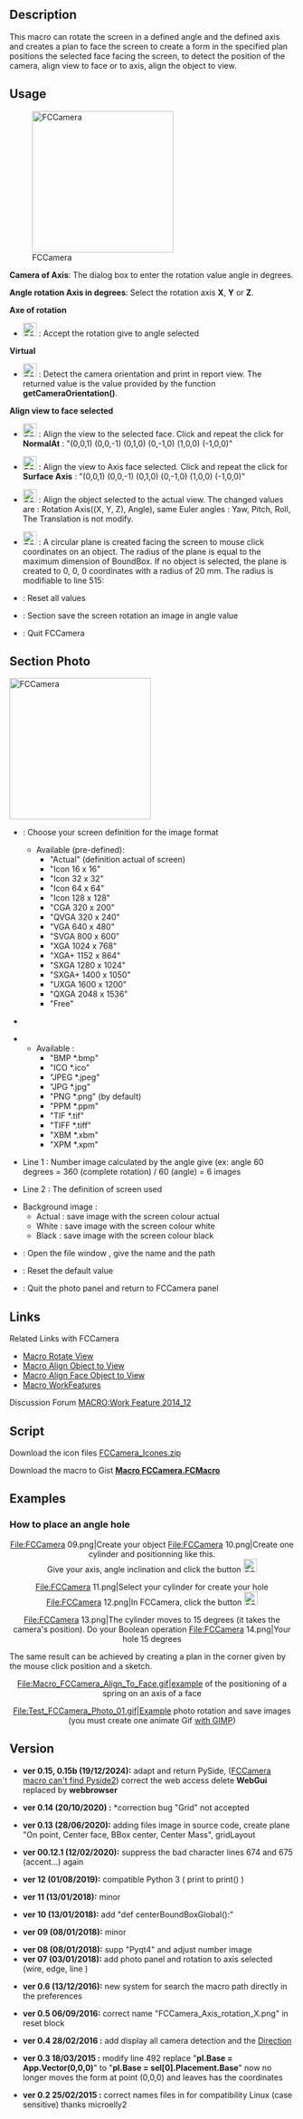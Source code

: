<languages/>
<translate>
<!--T:1-->
{{Macro
|Name=Macro FCCamera
|Icon=FCCamera_00.png
|Description=This macro can rotate the screen in a defined angle and the defined axis and creates a plan to face the screen to create a form in the specified plan positions the selected face facing the screen, to detect the position of the camera, align view to face or to axis, align the object to view.
|Author=Mario52
|Version=0.15b
|Date=2024/12/19
|FCVersion=1.00 and more
|Download=[https://wiki.freecad.org/images/2/25/FCCamera_00.png ToolBar Icon]
}}

==Description== <!--T:2-->

<!--T:63-->
This macro can rotate the screen in a defined angle and the defined axis and creates a plan to face the screen to create a form in the specified plan positions the selected face facing the screen, to detect the position of the camera, align view to face or to axis, align the object to view. 

</translate>
{{Codeextralink|https://gist.githubusercontent.com/mario52a/4aa545c23b323cf68824/raw/b31c64d26788b796750095eca4a6b92803537732/Macro%2520FCCamera.FCMacro}}
<translate>

==Usage== <!--T:3-->

<!--T:5-->
[[File:Macro FCCamera 00.png|250px|left|FCCamera]]

<!--T:6-->
'''Camera of Axis''': The dialog box to enter the rotation value angle in degrees.

<!--T:7-->
'''Angle rotation Axis in degrees''': Select the rotation axis '''X''', '''Y''' or '''Z'''.

<!--T:8-->
'''Axe of rotation'''

<!--T:9-->
* [[File:FCCamera_01.png|24px]] {{KEY|Accept the rotation}} : Accept the rotation give to angle selected

<!--T:10-->
'''Virtual'''

<!--T:11-->
* [[File:FCCamera_02.png|24px]] {{KEY|Detect camera orientation}} : Detect the camera orientation and print in report view. The returned value is the value provided by the function '''getCameraOrientation()'''.

<!--T:12-->
'''Align view to face selected'''

<!--T:13-->
* [[File:FCCamera_03.png|24px]] {{KEY|To Face.}} : Align the view to the selected face. Click and repeat the click for '''NormalAt''' : "(0,0,1) (0,0,-1) (0,1,0) (0,-1,0) (1,0,0) (-1,0,0)"

<!--T:14-->
* [[File:FCCamera_04.png|24px]] {{KEY|To Axis.}} : Align the view to Axis face selected. Click and repeat the click for '''Surface Axis''' : "(0,0,1) (0,0,-1) (0,1,0) (0,-1,0) (1,0,0) (-1,0,0)"

<!--T:15-->
* [[File:FCCamera_05.png|24px]] {{KEY|Align object to view.}} : Align the object selected to the actual view. The changed values are : Rotation Axis((X, Y, Z), Angle), same Euler angles : Yaw, Pitch, Roll, The Translation is not modify.

<!--T:16-->
* [[File:FCCamera_06.png|24px]] {{KEY|Create plane of view.}} : A circular plane is created facing the screen to mouse click coordinates on an object. The radius of the plane is equal to the maximum dimension of BoundBox. If no object is selected, the plane is created to 0, 0, 0 coordinates with a radius of 20 mm. The radius is modifiable to line 515:
</translate>
{{Code|code=
        rayon = 20                            # Radius of plane
}}
<translate>

<!--T:17-->
*{{KEY|[[File:FCCamera_07.png|24px]] Reset.}} : Reset all values
*{{KEY| [[File:FCCamera_00.png|24px]] Photo.}} : Section save the screen rotation an image in angle value
*{{KEY| [[File:FCCamera_08.png|24px]] Quit.}} : Quit FCCamera

<!--T:44-->
{{clear}}
==Section Photo==

<!--T:45-->
[[File:Macro FCCamera 00b.png|250px|left|FCCamera]]
{{clear}}

<!--T:46-->
*{{KEY|ComboBox Actual }} : Choose your screen definition for the image format
**Available (pre-defined):
***"Actual" (definition actual of screen)
***"Icon 16 x 16"
***"Icon 32 x 32"
***"Icon 64 x 64"
***"Icon 128 x 128"
***"CGA 320 x 200"
***"QVGA 320 x 240"
***"VGA 640 x 480"
***"SVGA 800 x 600"
***"XGA 1024 x 768"
***"XGA+ 1152 x 864"
***"SXGA 1280 x 1024"
***"SXGA+ 1400 x 1050"
***"UXGA 1600 x 1200"
***"QXGA 2048 x 1536"
***"Free"

<!--T:47-->
*{{KEY|SpinBox X and Y }}

<!--T:48-->
*{{KEY|ComboBox  Format image}}
**Available :
***"BMP *.bmp"
***"ICO *.ico"
***"JPEG *.jpeg"
***"JPG *.jpg"
***"PNG *.png" (by default)
***"PPM *.ppm"
***"TIF *.tif"
***"TIFF *.tiff"
***"XBM *.xbm"
***"XPM *.xpm"

<!--T:18-->
*Line 1 : Number image calculated by the angle give (ex: angle 60 degrees = 360 (complete rotation) / 60 (angle) = 6 images

<!--T:49-->
*Line 2 : The definition of screen used

<!--T:50-->
*Background image :
** Actual : save image with the screen colour actual
** White : save image with the screen colour white
** Black : save image with the screen colour black

<!--T:51-->
*{{KEY|[[File:FCCamera_00.png|24px]] Launch}} : Open the file window , give the name and the path
*{{KEY|[[File:FCCamera_07.png|24px]] Reset}} : Reset the default value
*{{KEY|[[File:FCCamera_00.png|24px]] Return}} : Quit the photo panel and return to FCCamera panel
{{clear}}

==Links== <!--T:25-->

<!--T:64-->
Related Links with FCCamera

<!--T:26-->
*[[Macro_Rotate_View|Macro Rotate View]]
*[[Macro Align Object to View|Macro Align Object to View]]
*[[Macro_Align_Face_Object_to_View|Macro Align Face Object to View]]
*[[Macro_WorkFeatures|Macro WorkFeatures]]

<!--T:27-->
Discussion Forum [https://forum.freecad.org/viewtopic.php?f=22&t=9056 MACRO:Work Feature 2014_12]

==Script== <!--T:22-->

<!--T:58-->
Download the icon files [https://forum.freecadweb.org/download/file.php?id=79288 FCCamera_Icones.zip]

<!--T:42-->
Download the macro to Gist [https://gist.github.com/mario52a/4aa545c23b323cf68824 '''Macro FCCamera.FCMacro''']

==Examples== <!--T:31-->

===How to place an angle hole=== <!--T:32-->

<!--T:33-->
<center>
<gallery widths="300" heights="280">
File:FCCamera 09.png|Create your object
File:FCCamera 10.png|Create one cylinder and positionning like this.<br/>Give your axis, angle inclination and click the button [[File:FCCamera_01.png|24px]] {{KEY|Accept the rotation}}
</gallery>
</center>

<!--T:34-->
<center>
<gallery widths="300" heights="280">
File:FCCamera 11.png|Select your cylinder for create your hole
File:FCCamera 12.png|In FCCamera, click the button [[File:FCCamera_05.png|24px]] {{KEY|Align Object to View}}
</gallery>
</center>

<!--T:35-->
<center>
<gallery widths="300" heights="280">
File:FCCamera 13.png|The cylinder moves to 15 degrees (it takes the camera's position). Do your Boolean operation
File:FCCamera 14.png|Your hole 15 degrees
</gallery>
</center>

<!--T:36-->
The same result can be achieved by creating a plan in the corner given by the mouse click position and a sketch.

<!--T:53-->
<center>
<gallery widths="750" heights="700">
File:Macro_FCCamera_Align_To_Face.gif|example of the positioning of a spring on an axis of a face
</gallery>
</center>
<center>
<gallery widths="850" heights="550">
File:Test_FCCamera_Photo_01.gif|Example photo rotation and save images (you must create one animate Gif [https://www.gimp.org/ with GIMP])
</gallery>
</center>
</translate>

<translate>
==Version== <!--T:37-->

<!--T:65-->
*'''ver 0.15, 0.15b (19/12/2024):''' adapt and return PySide, ([https://forum.freecad.org/viewtopic.php?p=797838 FCCamera macro can't find Pyside2]) correct the web access delete '''WebGui''' replaced by '''webbrowser'''
</translate>
{{Code|code=
####
try:
    import webbrowser
    webbrowser.open("http://www.freecadweb.org/wiki/index.php?title=Macro_FCCamera")
except Exception:
    None
####
####
import urllib
from urllib import request

contentPage = request.urlopen("https://wiki.freecadweb.org/Macro_FCCamera").readlines()
####
}}
<translate>
<!--T:62-->
*'''ver 0.14 (20/10/2020) :''' *correction bug "Grid" not accepted

<!--T:61-->
*'''ver 0.13 (28/06/2020):''' adding files image in source code, create plane "On point, Center face, BBox center, Center Mass", gridLayout

<!--T:60-->
*'''ver 00.12.1 (12/02/2020):''' suppress the bad character lines  674 and 675 (accent...) again

<!--T:59-->
*'''ver 12 (01/08/2019):''' compatible Python 3 ( print to print() )

<!--T:55-->
*'''ver 11 (13/01/2018):''' minor

<!--T:56-->
*'''ver 10 (13/01/2018):''' add "def centerBoundBoxGlobal():"

<!--T:57-->
*'''ver 09 (08/01/2018):''' minor

<!--T:52-->
*'''ver 08 (08/01/2018):''' supp "Pyqt4" and adjust number image
*'''ver 07 (03/01/2018):''' add photo panel and rotation to axis selected (wire, edge, line )

<!--T:43-->
*'''ver 0.6 (13/12/2016):''' new system for search the macro path directly in the preferences 

</translate>
{{Code|code=
#path = FreeCAD.ConfigGet("AppHomePath")
#path = FreeCAD.ConfigGet("UserAppData")
#path = "your path"
param = FreeCAD.ParamGet("User parameter:BaseApp/Preferences/Macro")# macro path
path = param.GetString("MacroPath","") + "/"                        # macro path
path = path.replace("\\","/")
App.Console.PrintMessage("Path locality to FCCamera.....images.png [ " + path + " ]"+"\n")
}}
<translate>

<!--T:38-->
*'''ver 0.5 06/09/2016:''' correct name "FCCamera_Axis_rotation_X.png" in reset block

<!--T:41-->
*'''ver 0.4 28/02/2016 :''' add display all camera detection and the [https://forum.freecad.org/viewtopic.php?f=13&t=14213#p114667 Direction] 

<!--T:40-->
*'''ver 0.3 18/03/2015 :''' modify line 492 replace "'''pl.Base = App.Vector(0,0,0)'''" to "'''pl.Base = sel[0].Placement.Base'''" now no longer moves the form at point (0,0,0) and leaves has the coordinates

<!--T:39-->
*'''ver 0.2 25/02/2015 :''' correct names files in for compatibility Linux (case sensitive) thanks microelly2

</translate>